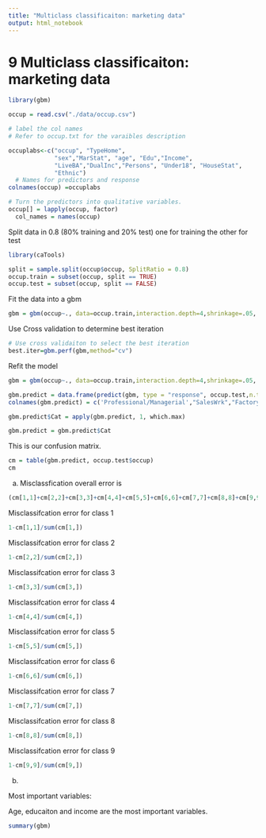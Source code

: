 ```yaml
---
title: "Multiclass classificaiton: marketing data"
output: html_notebook
---
```



# 9 Multiclass classificaiton: marketing data
```r
library(gbm)
```


```r
occup = read.csv("./data/occup.csv")
```

```r
# label the col names
# Refer to occup.txt for the varaibles description

occuplabs<-c("occup", "TypeHome",
             "sex","MarStat", "age", "Edu","Income",
             "LiveBA","DualInc","Persons", "Under18", "HouseStat",
             "Ethnic")
  # Names for predictors and response
colnames(occup) =occuplabs

```

```r
# Turn the predictors into qualitative variables.
occup[] = lapply(occup, factor)
  col_names = names(occup)

```


Split data in 0.8 (80% training and 20% test) one for training the other for test

```r
library(caTools)
```

```r
split = sample.split(occup$occup, SplitRatio = 0.8)
occup.train = subset(occup, split == TRUE)
occup.test = subset(occup, split == FALSE)
```

Fit the data into a gbm
```r
gbm = gbm(occup~., data=occup.train,interaction.depth=4,shrinkage=.05, n.trees=5000,bag.fraction=0.5,cv.folds=5, distribution="multinomial",verbose=F)
```


Use Cross validation to determine best iteration

```r
# Use cross validaiton to select the best iteration
best.iter=gbm.perf(gbm,method="cv")
```


Refit the model

```r
gbm = gbm(occup~., data=occup.train,interaction.depth=4,shrinkage=.05, n.trees=best.iter,bag.fraction=0.5,cv.folds=5, distribution="multinomial",verbose=F)
```


```r
gbm.predict = data.frame(predict(gbm, type = "response", occup.test,n.trees = best.iter-10))
colnames(gbm.predict) = c('Professional/Managerial',"SalesWrk","FactoryWrk","ClericalWrk","Homemaker","Student","Military","Retired","Unemployed")
```

```r
gbm.predict$Cat = apply(gbm.predict, 1, which.max)
```

```r
gbm.predict = gbm.predict$Cat
```


This is our confusion matrix.
```r
cm = table(gbm.predict, occup.test$occup)
cm
```

(a)
Misclassfication overall error is

```r
(cm[1,1]+cm[2,2]+cm[3,3]+cm[4,4]+cm[5,5]+cm[6,6]+cm[7,7]+cm[8,8]+cm[9,9])/sum(cm)
```


Misclassifcation error for class 1

```r
1-cm[1,1]/sum(cm[1,])
```


Misclassifcation error for class 2
```r
1-cm[2,2]/sum(cm[2,])
```

Misclassifcation error for class 3
```r
1-cm[3,3]/sum(cm[3,])
```


Misclassifcation error for class 4
```r
1-cm[4,4]/sum(cm[4,])
```



Misclassifcation error for class 5

```r
1-cm[5,5]/sum(cm[5,])
```


Misclassifcation error for class 6
```r
1-cm[6,6]/sum(cm[6,])
```


Misclassifcation error for class 7


```r
1-cm[7,7]/sum(cm[7,])
```

Misclassifcation error for class 8

```r
1-cm[8,8]/sum(cm[8,])
```


Misclassifcation error for class 9

```r
1-cm[9,9]/sum(cm[9,])
```


(b)

Most important variables:

Age, educaiton and income are the most important variables. 

```r
summary(gbm)
```

